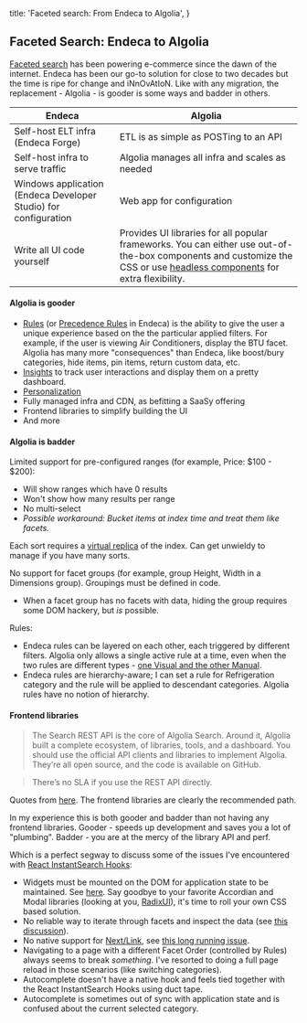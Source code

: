 
  title: 'Faceted search: From Endeca to Algolia',
}

## Faceted Search: Endeca to Algolia
[Faceted search](https://en.wikipedia.org/wiki/Faceted_search) has been powering e-commerce since the dawn of the internet. Endeca has been our go-to solution for close to two decades but the time is ripe for change and iNnOvAtIoN. Like with any migration, the replacement - Algolia - is gooder is some ways and badder in others.

|Endeca  |Algolia |
|---|---|
|Self-host ELT infra (Endeca Forge)|ETL is as simple as POSTing to an API|
|Self-host infra to serve traffic|Algolia manages all infra and scales as needed|
|Windows application (Endeca Developer Studio) for configuration|Web app for configuration|
|Write all UI code yourself|Provides UI libraries for all popular frameworks. You can either use out-of-the-box components and customize the CSS or use [headless components](https://medium.com/@nirbenyair/headless-components-in-react-and-why-i-stopped-using-ui-libraries-a8208197c268) for extra flexibility.|

#### Algolia is gooder

- [Rules](https://www.algolia.com/doc/guides/managing-results/rules/rules-overview/) (or [Precedence Rules](https://docs.oracle.com/cd/E70265_01/config.11-3/Endecaconfig/html/gscg_precedence_rules.xmlconcept_07D2A3108D044CD38274C1BCEBBA9C4C.html) in Endeca) is the ability to give the user a unique experience based on the the particular applied filters. For example, if the user is viewing Air Conditioners, display the BTU facet. Algolia has many more "consequences" than Endeca, like boost/bury categories, hide items, pin items, return custom data, etc.
- [Insights](https://www.algolia.com/doc/guides/building-search-ui/going-further/send-insights-events/js/) to track user interactions and display them on a pretty dashboard.
- [Personalization](https://www.algolia.com/doc/guides/personalization/what-is-personalization/)
- Fully managed infra and CDN, as befitting a SaaSy offering
- Frontend libraries to simplify building the UI
- And more


#### Algolia is badder

Limited support for pre-configured ranges (for example, Price: $100 - $200):
- Will show ranges which have 0 results
- Won't show how many results per range
- No multi-select
- _Possible workaround: Bucket items at index time and treat them like facets._

Each sort requires a [virtual replica](https://www.algolia.com/doc/guides/managing-results/refine-results/sorting/in-depth/replicas/#what-are-virtual-replicas) of the index. Can get unwieldy to manage if you have many sorts.

No support for facet groups (for example, group Height, Width in a Dimensions group). Groupings must be defined in code.
  - When a facet group has no facets with data, hiding the group requires some DOM hackery, but _is_ possible.

Rules:
- Endeca rules can be layered on each other, each triggered by different filters. Algolia only allows a single active rule at a time, even when the two rules are different types - [one Visual and the other Manual](https://www.algolia.com/doc/guides/managing-results/rules/rules-overview/in-depth/implementing-rules/#using-the-rules-dashboard).
- Endeca rules are hierarchy-aware; I can set a rule for Refrigeration category and the rule will be applied to descendant categories. Algolia rules have no notion of hierarchy.

#### Frontend libraries
>The Search REST API is the core of Algolia Search. Around it, Algolia built a complete ecosystem, of libraries, tools, and a dashboard. You should use the official API clients and libraries to implement Algolia. They’re all open source, and the code is available on GitHub.

>There’s no SLA if you use the REST API directly.

Quotes from [here](https://www.algolia.com/doc/rest-api/search/). The frontend libraries are clearly the recommended path.

In my experience this is both gooder and badder than not having any frontend libraries. Gooder - speeds up development and saves you a lot of "plumbing". Badder - you are at the mercy of the library API and perf.

Which is a perfect segway to discuss some of the issues I've encountered with [React InstantSearch Hooks](https://www.algolia.com/doc/guides/building-search-ui/what-is-instantsearch/react-hooks/):
- Widgets must be mounted on the DOM for application state to be maintained. See [here](https://discourse.algolia.com/t/react-retain-refinement-state-when-component-dismounts/11862/2). Say goodbye to your favorite Accordian and Modal libraries (looking at you, [RadixUI](https://www.radix-ui.com/)), it's time to roll your own CSS based solution.
- No reliable way to iterate through facets and inspect the data (see [this discussion](https://github.com/algolia/instantsearch/discussions/5353)).
- No native support for [Next/Link](https://nextjs.org/docs/api-reference/next/link), see [this long running issue](https://github.com/algolia/instantsearch/issues/5241).
- Navigating to a page with a different Facet Order (controlled by Rules) always seems to break _something_. I've resorted to doing a full page reload in those scenarios (like switching categories).
- Autocomplete doesn't have a native hook and feels tied together with the React InstantSearch Hooks using duct tape.
- Autocomplete is sometimes out of sync with application state and is confused about the current selected category.
